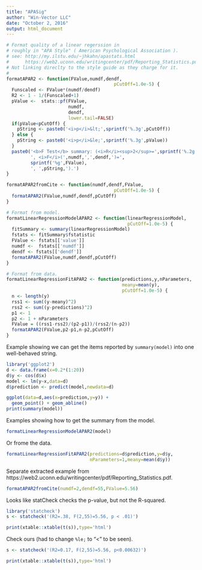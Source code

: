 ```yaml
---
title: "APASig"
author: "Win-Vector LLC"
date: "October 2, 2016"
output: html_document
---
```


```r

# Format quality of a linear regerssion in
# roughly in "APA Style" ( American Psychological Association ).
# see: http://my.ilstu.edu/~jhkahn/apastats.html
#      https://web2.uconn.edu/writingcenter/pdf/Reporting_Statistics.pdf
# Not linking direclty to the style guide as they charge for it.
#
formatAPAR2 <- function(FValue,numdf,dendf,
                                        pCutOff=1.0e-5) {
  Funscaled <- FValue*(numdf/dendf)
  R2 <- 1 - 1/(Funscaled+1)
  pValue <-  stats::pf(FValue,
                       numdf, 
                       dendf,
                       lower.tail=FALSE)
  if(pValue<pCutOff) {
    pString <- paste0('<i>p</i>&lt;',sprintf('%.3g',pCutOff))
  } else {
    pString <- paste0('<i>p</i>&le;',sprintf('%.3g',pValue))
  }
  paste0('<b>F Test</b> summary: (<i>R</i><sup>2</sup>=',sprintf('%.2g',R2),
         ', <i>F</i>(',numdf,',',dendf,')=',
         sprintf('%g',FValue),
         ', ',pString,').')
}

formatAPAR2fromCite <- function(numdf,dendf,FValue,
                                        pCutOff=1.0e-5) {
  formatAPAR2(FValue,numdf,dendf,pCutOff)
}

# Format from model.
formatLinearRegressionModelAPAR2 <- function(linearRegressionModel,
                                             pCutOff=1.0e-5) {
  fitSummary <- summary(linearRegressionModel)
  fstats <- fitSummary$fstatistic
  FValue <- fstats[['value']]
  numdf <-  fstats[['numdf']]
  dendf <- fstats[['dendf']]
  formatAPAR2(FValue,numdf,dendf,pCutOff)
}

# Format from data.
formatLinearRegressionFitAPAR2 <- function(predictions,y,nParameters,
                                           meany=mean(y),
                                           pCutOff=1.0e-5) {
  n <- length(y)
  rss1 <- sum((y-meany)^2)
  rss2 <- sum((y-predictions)^2)
  p1 <- 1
  p2 <- 1 + nParameters
  FValue = ((rss1-rss2)/(p2-p1))/(rss2/(n-p2))
  formatAPAR2(FValue,p2-p1,n-p2,pCutOff)
}
```

Example showing we can get the items reported by `summary(model)` into one
well-behaved string.

```r
library('ggplot2')
d <- data.frame(x=0.2*(1:20))
d$y <- cos(d$x)
model <- lm(y~x,data=d)
d$prediction <- predict(model,newdata=d)

ggplot(data=d,aes(x=prediction,y=y)) +
  geom_point() + geom_abline() 
print(summary(model))
```

Examples showing how to get the summary from the model.

```r
formatLinearRegressionModelAPAR2(model)
```

Or frome the data.

```r
formatLinearRegressionFitAPAR2(predictions=d$prediction,y=d$y,
                               nParameters=1,meany=mean(d$y))
```

Separate extracted example from https://web2.uconn.edu/writingcenter/pdf/Reporting_Statistics.pdf.

```r
formatAPAR2fromCite(numdf=2,dendf=55,FValue=5.56)
```

Looks like statCheck checks the p-value, but not the R-squared.

```r
library('statcheck')
s <- statcheck('(R2=.38, F(2,55)=5.56, p < .01)')
```
```r
print(xtable::xtable(t(s)),type='html')
```

Check ours (had to change <code>%le;</code> to "<" to be seen).

```r
s <- statcheck('(R2=0.17, F(2,55)=5.56, p<0.00632)')
```
```r
print(xtable::xtable(t(s)),type='html')
```

